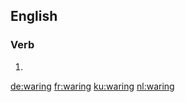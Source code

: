 
==English==

===Verb===
{{head|en|present participle}}

# {{present participle of|ware|lang=en}}

[[de:waring]]
[[fr:waring]]
[[ku:waring]]
[[nl:waring]]